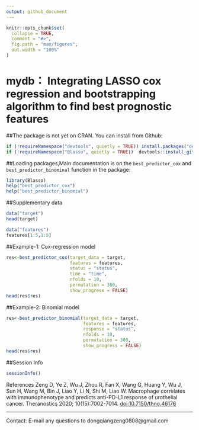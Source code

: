 ```yaml
---
output: github_document
---
```


<!-- README.md is generated from README.Rmd. Please edit that file -->

```r
knitr::opts_chunk$set(
  collapse = TRUE,
  comment = "#>",
  fig.path = "man/figures",
  out.width = "100%"
)
```

# mydb： Integrating LASSO cox regression and bootstrapping algorithm to find best prognostic features


##The package is not yet on CRAN. You can install from Github:

```r

if (!requireNamespace("devtools", quietly = TRUE)) install.packages("devtools")
if (!requireNamespace("Blasso", quietly = TRUE))  devtools::install_github("DongqiangZeng0808/Blasso")

```

##Loading packages,Main documentation is on the `best_predictor_cox` and `best_predictor_binominal` function in the package:
```r

library(Blasso) 
help("best_predictor_cox")
help("best_predictor_binomial")

```

##Supplementary data

```r
data("target")
head(target)

data("features")
features[1:5,1:5]

```

##Example-1: Cox-regression model

```r

res<-best_predictor_cox(target_data = target, 
                        features = features, 
                        status = "status",
                        time = "time",
                        nfolds = 10,
                        permutation = 300,
                        show_progress = FALSE)
head(res$res)

```


##Example-2: Binomial model

```r

res<-best_predictor_binomial(target_data = target, 
                             features = features,
                             response = "status",
                             nfolds = 10,
                             permutation = 300,
                             show_progress = FALSE)
head(res$res)

```

##Session Info

```r
sessionInfo()
```


References
Zeng D, Ye Z, Wu J, Zhou R, Fan X, Wang G, Huang Y, Wu J, Sun H, Wang M, Bin J, Liao Y, Li N, Shi M, Liao W. Macrophage correlates with immunophenotype and predicts anti-PD-L1 response of urothelial cancer. Theranostics 2020; 10(15):7002-7014. [doi:10.7150/thno.46176](http://www.thno.org/v10p7002.htm)

---------
Contact:
E-mail any questions to dongqiangzeng0808@gmail.com
